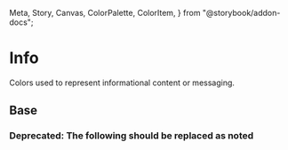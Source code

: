   Meta,
  Story,
  Canvas,
  ColorPalette,
  ColorItem,
} from "@storybook/addon-docs";

<Meta title="Theme/Palettes/Info" />

# Info

Colors used to represent informational content or messaging.

## Base

<ColorContainer className="paletteContainer">
  <ColorPalette className="docs">
    <ColorItem
      title="Border"
      subtitle="--salt-palette-info-border"
      colors={{
        "--salt-palette-info-border": "var(--salt-palette-info-border)",
      }}
    />
    <ColorItem
      title="Foreground"
      subtitle="--salt-palette-info-foreground"
      colors={{
        "--salt-palette-info-foreground": "var(--salt-palette-info-foreground)",
      }}
    />
    <ColorItem
      title="Background"
      subtitle="--salt-palette-info-background"
      colors={{
        "--salt-palette-info-background": "var(--salt-palette-info-background)",
      }}
    />
  </ColorPalette>
</ColorContainer>

### **Deprecated:** The following should be replaced as noted

<Canvas>
  <DocGrid withNotes>
    <ColorBlock
      colorVar="--salt-palette-info-background-emphasize"
      replacementToken="--salt-palette-info-background"
    />
  </DocGrid>
</Canvas>
